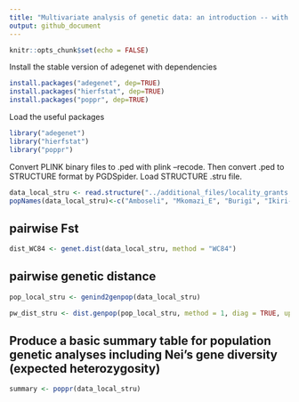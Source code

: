 ```yaml
---
title: "Multivariate analysis of genetic data: an introduction -- with Grant's Gazelle SNP Data"
output: github_document
---
```


```r
knitr::opts_chunk$set(echo = FALSE)
```

Install the stable version of adegenet with dependencies

```r
install.packages("adegenet", dep=TRUE)
install.packages("hierfstat", dep=TRUE)
install.packages("poppr", dep=TRUE)
```

Load the useful packages

```r
library("adegenet")
library("hierfstat")
library("poppr")
```


Convert PLINK binary files to .ped with plink --recode.
Then convert .ped to STRUCTURE format by PGDSpider.
Load STRUCTURE .stru file.

```r
data_local_stru <- read.structure("../additional_files/locality_grants.stru", n.ind=95, n.loc=7566, onerowperind=FALSE, col.lab=1, col.pop=2, row.marknames=1, ask=FALSE)
popNames(data_local_stru)<-c("Amboseli", "Mkomazi_E", "Burigi", "Ikiri-Rungwa", "Aruba_Dam", "Ugalla", "Masai_Mara",	"Nairobi",	"Samburu",	"Tsavo",	"Sibiloi",	"Monduli", "Maswa","Mkomazi_W")
```


## pairwise Fst
```r
dist_WC84 <- genet.dist(data_local_stru, method = "WC84")
```





## pairwise genetic distance

```r
pop_local_stru <- genind2genpop(data_local_stru)

pw_dist_stru <- dist.genpop(pop_local_stru, method = 1, diag = TRUE, upper = TRUE)
```


## Produce a basic summary table for population genetic analyses including Nei's gene diversity (expected heterozygosity)

```r
summary <- poppr(data_local_stru)

```
